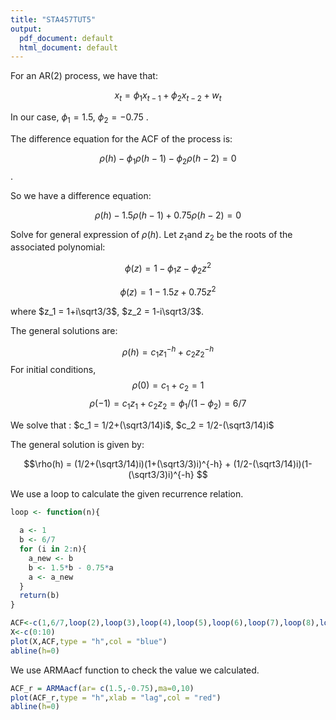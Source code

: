 ```yaml
---
title: "STA457TUT5"
output:
  pdf_document: default
  html_document: default
---
```


For an AR(2) process, we have that:

$$x_t = \phi_1 x_{t-1} + \phi_2 x_{t-2} + w_t $$ 

In our case, $\phi_1 = 1.5$, $\phi_2 = -0.75$ .

The difference equation for the ACF of the process is:

$$\rho(h)-\phi_1\rho(h-1)-\phi_2\rho(h-2) = 0 $$.

So we have a difference equation:

$$\rho(h)-1.5\rho(h-1)+0.75\rho(h-2) = 0 $$

Solve for general expression of $\rho(h)$. Let $z_1$and $z_2$ be the roots of the associated polynomial:

$$\phi(z) = 1-\phi_1z - \phi_2z^2$$

$$\phi(z) = 1-1.5z + 0.75z^2$$

where $z_1 = 1+i\sqrt3/3$, $z_2 = 1-i\sqrt3/3$.

The general solutions are:

$$\rho(h) = c_1z_1^{-h} + c_2z_2^{-h} $$
For initial conditions, $$\rho(0) = c_1+c_2 = 1$$
$$\rho(-1) = c_1z_1 + c_2z_2 = \phi_1/(1-\phi_2) = 6/7 $$

We solve that :
$c_1 = 1/2+(\sqrt3/14)i$, $c_2 = 1/2-(\sqrt3/14)i$

The general solution is given by:

$$\rho(h) = (1/2+(\sqrt3/14)i)(1+(\sqrt3/3)i)^{-h} + (1/2-(\sqrt3/14)i)(1-(\sqrt3/3)i)^{-h} $$

We use a loop to calculate the given recurrence relation.
  
```r
loop <- function(n){
  
  a <- 1
  b <- 6/7
  for (i in 2:n){
    a_new <- b
    b <- 1.5*b - 0.75*a
    a <- a_new
  }
  return(b)
}
```

```r
ACF<-c(1,6/7,loop(2),loop(3),loop(4),loop(5),loop(6),loop(7),loop(8),loop(9),loop(10))
X<-c(0:10)
plot(X,ACF,type = "h",col = "blue")
abline(h=0)
```
We use ARMAacf function to check the value we calculated.


```r
ACF_r = ARMAacf(ar= c(1.5,-0.75),ma=0,10)
plot(ACF_r,type = "h",xlab = "lag",col = "red")
abline(h=0)
```

